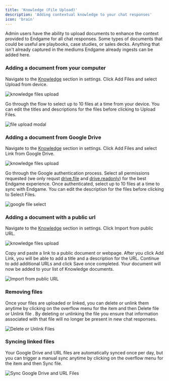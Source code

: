 ```yaml
---
title: 'Knowledge (File Upload)'
description: 'Adding contextual knowledge to your chat responses'
icon: 'brain'
---
```


Admin users have the ability to upload documents to enhance the context provided to Endgame for all chat responses. Some types of documents that could be useful are playbooks, case studies, or sales decks. Anything that isn't already captured in the mediums Endgame already ingests can be added here.

### Adding a document from your computer
Navigate to the [Knowledge](https://end-p1.endgame.io/settings/knowledge) section in settings. Click Add Files and select Upload from device. 

<Frame caption="Knowledge File Upload">
  <img
    src="../images/knowledge-admin-9-23-25.png"
    alt="knowledge files upload"
    className="rounded-lg"
  />
</Frame>

Go through the flow to select up to 10 files at a time from your device. You can edit the titles and descriptions for the files before clicking to Upload Files. 

<Frame caption="File Upload Flow">
  <img
    src="../images/file-upload-modal-8-30-25.png"
    alt="file upload modal"
    className="rounded-lg"
  />
</Frame>

### Adding a document from Google Drive
Navigate to the [Knowledge](https://end-p1.endgame.io/settings/knowledge) section in settings. Click Add Files and select Link from Google Drive.

<Frame caption="Knowledge File Upload">
  <img
    src="../images/knowledge-admin-9-23-25.png"
    alt="knowledge files upload"
    className="rounded-lg"
  />
</Frame>

Go through the Google authentication process. Select all permissions requested (we only requst [drive.file](https://www.googleapis.com/auth/drive.file) and [drive.readonly](https://www.googleapis.com/auth/drive.readonly)) for the best Endgame experience. Once authenticated, select up to 10 files at a time to sync with Endgame. You can edit the description for the files before clicking to Select Files.

<Frame caption="Google File Select">
  <img
    src="../images/google-file-select-8-30-25.png"
    alt="google file select"
    className="rounded-lg"
  />
</Frame>

### Adding a document with a public url
Navigate to the [Knowledge](https://end-p1.endgame.io/settings/knowledge) section in settings. Click Import from public URL.

<Frame caption="Knowledge File Upload">
  <img
    src="../images/knowledge-admin-9-23-25.png"
    alt="knowledge files upload"
    className="rounded-lg"
  />
</Frame>

Copy and paste a link to a public document or webpage. After you click Add Link, you will be able to add a title and a description for the URL. Continue to add additional URLs and click Save once completed. Your document will now be added to your list of Knowledge documents. 

<Frame caption="Import from public URL">
  <img
    src="../images/public-url-edit-9-23-25.png"
    alt="Import from public URL"
    className="rounded-lg"
  />
</Frame>

### Removing files
Once your files are uploaded or linked, you can delete or unlink them anytime by clicking on the overflow menu for the item and then Delete file or Unlink file . By deleting or unlinking the file you ensure that information associated with that file will no longer be present in new chat responses. 

<Frame caption="Delete or Unlink Files">
  <img
    src="../images/delete-upload-document-9-23-25.png"
    alt="Delete or Unlink Files"
    className="rounded-lg"
  />
</Frame>

### Syncing linked files
Your Google Drive and URL files are automatically synced once per day, but you can trigger a manual sync anytime by clicking on the overflow menu for the item and then Sync file. 

<Frame caption="Sync Google Drive and URL Files">
  <img
    src="../images/sync-document-9-23-25.png"
    alt="Sync Google Drive and URL Files"
    className="rounded-lg"
  />
</Frame>